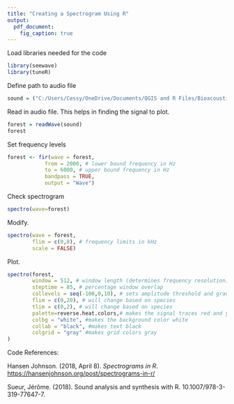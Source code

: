 ---
title: "Creating a Spectrogram Using R"
output: 
  pdf_document: 
    fig_caption: true
---

Load libraries needed for the code

```{r}
library(seewave)
library(tuneR)
```

Define path to audio file

```{r}
sound = ("C:/Users/Cessy/OneDrive/Documents/QGIS and R Files/Bioacoustics/20240824_180700.WAV")
```

Read in audio file. This helps in finding the signal to plot.

```{r}
forest = readWave(sound)
forest
```

Set frequency levels

```{r}
forest <- fir(wave = forest,
            from = 2000, # lower bound frequency in Hz
            to = 6000, # upper bound frequency in Hz
            bandpass = TRUE,
            output = "Wave")
```

Check spectrogram

```{r}
spectro(wave=forest)
```

Modify.

```{r}
spectro(wave = forest,
        flim = c(0,8), # frequency limits in kHz
        scale = FALSE)
```

Plot.

```{r}
spectro(forest,
        window = 512, # window length (determines frequency resolution)
        steptime = 85, # percentage window overlap
        collevels = seq(-100,0,10), # sets amplitude threshold and gradient levels for color
        flim = c(0,20), # will change based on species
        tlim = c(0,2), # will change based on species
        palette=reverse.heat.colors,# makes the signal traces red and yellow
        colbg = "white", #makes the background color white
        collab = "black", #makes text black
        colgrid = "gray" #makes grid colors gray
)
```

Code References:

Hansen Johnson. (2018, April 8). *Spectrograms in R*. <https://hansenjohnson.org/post/spectrograms-in-r/>

Sueur, Jérôme. (2018). Sound analysis and synthesis with R. 10.1007/978-3-319-77647-7.
